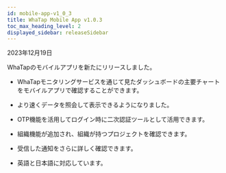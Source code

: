 ```yaml
---
id: mobile-app-v1_0_3
title: WhaTap Mobile App v1.0.3
toc_max_heading_level: 2
displayed_sidebar: releaseSidebar
---
```


2023年12月19日

WhaTapのモバイルアプリを新たにリリースしました。

- WhaTapモニタリングサービスを通じて見たダッシュボードの主要チャートをモバイルアプリで確認することができます。

- より速くデータを照会して表示できるようになりました。 

- OTP機能を活用してログイン時に二次認証ツールとして活用できます。 

- 組織機能が追加され、組織が持つプロジェクトを確認できます。

- 受信した通知をさらに詳しく確認できます。 

- 英語と日本語に対応しています。


<Downloadapp />
